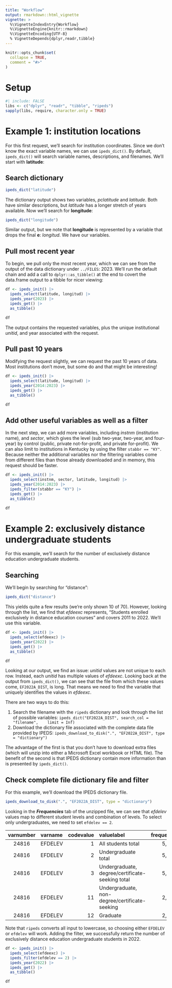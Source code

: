 ```yaml
---
title: "Workflow"
output: rmarkdown::html_vignette
vignette: >
  %\VignetteIndexEntry{Workflow}
  %\VignetteEngine{knitr::rmarkdown}
  %\VignetteEncoding{UTF-8}
  % VignetteDepends{dplyr,readr,tibble}
---
```


```r
knitr::opts_chunk$set(
  collapse = TRUE,
  comment = "#>"
)
```

# Setup

```r
#| include: FALSE
libs <- c("dplyr", "readr", "tibble", "ripeds")
sapply(libs, require, character.only = TRUE)
```

# Example 1: institution locations

For this first request, we'll search for institution coordinates. Since we don't
know the exact variable names, we can use `ipeds_dict()`. By default,
`ipeds_dict()` will search variable names, descriptions, and filenames. We'll
start with **latitude**:

## Search dictionary
```r
ipeds_dict("latitude")
```

The dictionary output shows two variables, _pclatitude_ and _latitude_. Both
have similar descriptions, but _latitude_ has a longer stretch of years
available. Now we'll search for **longitude**:

```r
ipeds_dict("longitude")
```

Similar output, but we note that **longitude** is represented by a variable that
drops the final **e**: _longitud_. We have our variables.

## Pull most recent year

To begin, we pull only the most recent year, which we can see from the output of
the data dictionary under `../FILES`: 2023. We'll run the default chain and add
a call to `dplyr::as_tibble()` at the end to covert the data.frame output to a
tibble for nicer viewing:

```r
df <- ipeds_init() |>
  ipeds_select(latitude, longitud) |>
  ipeds_year(2023) |> 
  ipeds_get() |>
  as_tibble()
```
```r
df
```

The output contains the requested variables, plus the unique institutional
_unitid_, and year associated with the request.

## Pull past 10 years

Modifying the request slightly, we can request the past 10 years of data. Most
institutions don't move, but some do and that might be interesting!

```r
df <- ipeds_init() |>
  ipeds_select(latitude, longitud) |>
  ipeds_year(2014:2023) |> 
  ipeds_get() |>
  as_tibble()
```
```r
df
```

## Add other useful variables as well as a filter

In the next step, we can add more variables, including _instnm_ (institution
name), and _sector_, which gives the level (sub two-year, two-year, and
four-year) by control (public, private not-for-profit, and private for-profit).
We can also limit to institutions in Kentucky by using the filter `stabbr ==
"KY"`. Because neither the additional variables nor the filtering variables come
from different files than those already downloaded and in memory, this request
should be faster.

```r
df <- ipeds_init() |>
  ipeds_select(instnm, sector, latitude, longitud) |>
  ipeds_year(2014:2023) |>
  ipeds_filter(stabbr == "KY") |> 
  ipeds_get() |>
  as_tibble()
```
```r
df
```

# Example 2: exclusively distance undergraduate students

For this example, we'll search for the number of exclusively distance education
undergraduate students.

## Searching

We'll begin by searching for "distance":

```r
ipeds_dict("distance")
```

This yields quite a few results (we're only shown 10 of 70). However, looking
through the list, we find that _efdeexc_ represents, "Students enrolled
exclusively in distance education courses" and covers 2011 to 2022. We'll use
this variable.

```r
df <- ipeds_init() |>
  ipeds_select(efdeexc) |>
  ipeds_year(2022) |> 
  ipeds_get() |>
  as_tibble()
```
```r
df
```

Looking at our output, we find an issue: _unitid_ values are not unique to each
row. Instead, each _unitid_ has multiple values of _efdeexc_. Looking back at
the output from `ipeds_dict()`, we can see that the file from which these values
come, `EF2022A_DIST`, is long. That means we need to find the variable that
uniquely identifies the values in _efdeexc_.

There are two ways to do this:

1. Search the filename with the `ripeds` dictionary and look through the list of
   possible variables: `ipeds_dict("EF2022A_DIST", search_col = "filename",
   limit = Inf)`
1. Download the dictionary file associated with the complete data file provided
   by IPEDS: `ipeds_download_to_disk(".", "EF2022A_DIST", type = "dictionary")`
   
The advantage of the first is that you don't have to download extra files (which
will unzip into either a Microsoft Excel workbook or HTML file). The benefit of
the second is that IPEDS dictionary contain more information than is presented
by `ipeds_dict()`.

## Check complete file dictionary file and filter

For this example, we'll download the IPEDS dictionary file.

```r
ipeds_download_to_disk(".", "EF2022A_DIST", type = "dictionary")
```

Looking in the **_Frequencies_** tab of the unzipped file, we can see that
_efdelev_ values map to different student levels and combination of levels. To
select only undergraduates, we need to set `efdelev == 2`.

| varnumber | varname | codevalue | valuelabel                                      | frequency | percent |
|:---------:|:--------|----------:|:------------------------------------------------|----------:|--------:|
| 24816     | EFDELEV |         1 | All students total                              |     5,978 |   26.88 |
| 24816     | EFDELEV |         2 | Undergraduate total                             |     5,706 |   25.66 |
| 24816     | EFDELEV |         3 | Undergraduate, degree/certificate-seeking total |     5,703 |   25.64 |
| 24816     | EFDELEV |        11 | Undergraduate, non-degree/certificate-seeking   |     2,803 |   12.60 |
| 24816     | EFDELEV |        12 | Graduate                                        |     2,049 |    9.21 |

Note that `ripeds` converts all input to lowercase, so choosing either `EFDELEV`
or `efdelev` will work. Adding the filter, we successfully return the number of
exclusively distance education undergraduate students in 2022.

```r
df <- ipeds_init() |>
  ipeds_select(efdeexc) |>
  ipeds_filter(efdelev == 2) |> 
  ipeds_year(2022) |> 
  ipeds_get() |>
  as_tibble()
```

```r
df
```

